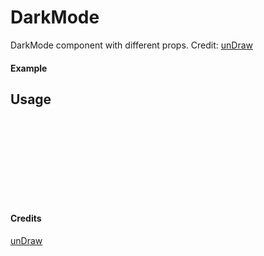 
<Meta of={DarkMode} title="unDraw/DarkMode" />

# DarkMode

DarkMode component with different props.
Credit: [unDraw](https://undraw.co/illustrations)

#### Example

<Canvas of={DarkMode.Primary} />

## Usage

```ts
import { DarkMode } from "yadl-ui";

const Example = () => {
  return (
      <DarkMode />
  );
};

export default Example;
```

#### Credits
[unDraw](https://undraw.co/illustrations)
